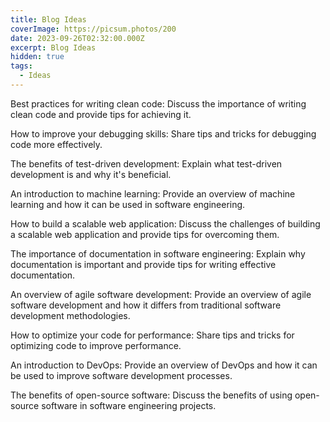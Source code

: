 ```yaml
---
title: Blog Ideas
coverImage: https://picsum.photos/200
date: 2023-09-26T02:32:00.000Z
excerpt: Blog Ideas
hidden: true
tags:
  - Ideas
---
```


Best practices for writing clean code: Discuss the importance of writing clean code and provide tips for achieving it.

How to improve your debugging skills: Share tips and tricks for debugging code more effectively.

The benefits of test-driven development: Explain what test-driven development is and why it's beneficial.

An introduction to machine learning: Provide an overview of machine learning and how it can be used in software engineering.

How to build a scalable web application: Discuss the challenges of building a scalable web application and provide tips for overcoming them.

The importance of documentation in software engineering: Explain why documentation is important and provide tips for writing effective documentation.

An overview of agile software development: Provide an overview of agile software development and how it differs from traditional software development methodologies.

How to optimize your code for performance: Share tips and tricks for optimizing code to improve performance.

An introduction to DevOps: Provide an overview of DevOps and how it can be used to improve software development processes.

The benefits of open-source software: Discuss the benefits of using open-source software in software engineering projects.
